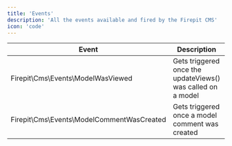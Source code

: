 ```yaml
---
title: 'Events'
description: 'All the events available and fired by the Firepit CMS'
icon: 'code'
---
```


| Event | Description | Variables available |
|-------|-------------|-------------------|
| Firepit\Cms\Events\ModelWasViewed | Gets triggered once the updateViews() was called on a model | $modelView (Firepit\Cms\Models\ModelView) |
| Firepit\Cms\Events\ModelCommentWasCreated | Gets triggered once a model comment was created | $modelComment (Firepit\Cms\Models\ModelComment) |